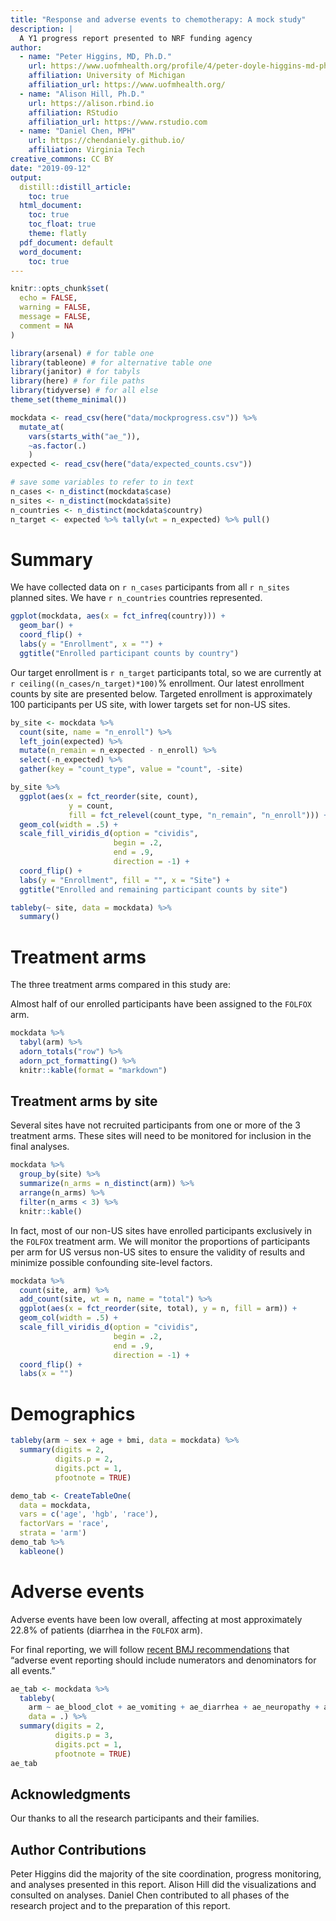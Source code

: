 ```yaml
---
title: "Response and adverse events to chemotherapy: A mock study"
description: |
  A Y1 progress report presented to NRF funding agency
author: 
  - name: "Peter Higgins, MD, Ph.D."
    url: https://www.uofmhealth.org/profile/4/peter-doyle-higgins-md-phd
    affiliation: University of Michigan
    affiliation_url: https://www.uofmhealth.org/
  - name: "Alison Hill, Ph.D."
    url: https://alison.rbind.io
    affiliation: RStudio
    affiliation_url: https://www.rstudio.com
  - name: "Daniel Chen, MPH"
    url: https://chendaniely.github.io/
    affiliation: Virginia Tech
creative_commons: CC BY
date: "2019-09-12"
output:   
  distill::distill_article:
    toc: true
  html_document:
    toc: true
    toc_float: true
    theme: flatly
  pdf_document: default
  word_document:
    toc: true
---
```


```r
knitr::opts_chunk$set(
  echo = FALSE,
  warning = FALSE,
  message = FALSE,
  comment = NA
)
```


```r
library(arsenal) # for table one
library(tableone) # for alternative table one
library(janitor) # for tabyls
library(here) # for file paths
library(tidyverse) # for all else
theme_set(theme_minimal())
```

```r
mockdata <- read_csv(here("data/mockprogress.csv")) %>% 
  mutate_at(
    vars(starts_with("ae_")),
    ~as.factor(.)
    )
expected <- read_csv(here("data/expected_counts.csv"))
```

```r
# save some variables to refer to in text
n_cases <- n_distinct(mockdata$case)
n_sites <- n_distinct(mockdata$site)
n_countries <- n_distinct(mockdata$country)
n_target <- expected %>% tally(wt = n_expected) %>% pull()
```

# Summary

We have collected data on `r n_cases` participants from all `r n_sites` planned sites. We have `r n_countries` countries represented. 

```r
ggplot(mockdata, aes(x = fct_infreq(country))) +
  geom_bar() +
  coord_flip() +
  labs(y = "Enrollment", x = "") +
  ggtitle("Enrolled participant counts by country")
```

Our target enrollment is `r n_target` participants total, so we are currently at `r ceiling((n_cases/n_target)*100)`% enrollment. Our latest enrollment counts by site are presented below. Targeted enrollment is approximately 100 participants per US site, with lower targets set for non-US sites.

```r
by_site <- mockdata %>% 
  count(site, name = "n_enroll") %>% 
  left_join(expected) %>% 
  mutate(n_remain = n_expected - n_enroll) %>% 
  select(-n_expected) %>% 
  gather(key = "count_type", value = "count", -site)
```

```r
by_site %>% 
  ggplot(aes(x = fct_reorder(site, count), 
             y = count, 
             fill = fct_relevel(count_type, "n_remain", "n_enroll"))) +
  geom_col(width = .5) +
  scale_fill_viridis_d(option = "cividis", 
                       begin = .2, 
                       end = .9,
                       direction = -1) +
  coord_flip() +
  labs(y = "Enrollment", fill = "", x = "Site") +
  ggtitle("Enrolled and remaining participant counts by site")
```

```r
tableby(~ site, data = mockdata) %>% 
  summary()
```


# Treatment arms

The three treatment arms compared in this study are:

<!--TODO: add markdown table of treatment arms here-->

Almost half of our enrolled participants have been assigned to the `FOLFOX` arm.

<!--TODO: make this print better with knitr::kable + code chunks-->

```r
mockdata %>% 
  tabyl(arm) %>% 
  adorn_totals("row") %>%
  adorn_pct_formatting() %>% 
  knitr::kable(format = "markdown")
```


## Treatment arms by site

Several sites have not recruited participants from one or more of the 3 treatment arms. These sites will need to be monitored for inclusion in the final analyses.

```r
mockdata %>% 
  group_by(site) %>% 
  summarize(n_arms = n_distinct(arm)) %>% 
  arrange(n_arms) %>% 
  filter(n_arms < 3) %>% 
  knitr::kable()
```

In fact, most of our non-US sites have enrolled participants exclusively in the `FOLFOX` treatment arm. We will monitor the proportions of participants per arm for US versus non-US sites to ensure the validity of results and minimize possible confounding site-level factors.

```r
mockdata %>% 
  count(site, arm) %>% 
  add_count(site, wt = n, name = "total") %>% 
  ggplot(aes(x = fct_reorder(site, total), y = n, fill = arm)) +
  geom_col(width = .5) +
  scale_fill_viridis_d(option = "cividis", 
                       begin = .2, 
                       end = .9,
                       direction = -1) +
  coord_flip() +
  labs(x = "")
```


# Demographics

<!--TODO: add age and bmi here-->

```r
tableby(arm ~ sex + age + bmi, data = mockdata) %>% 
  summary(digits = 2, 
          digits.p = 2, 
          digits.pct = 1, 
          pfootnote = TRUE)
```

<!--TODO: decide which table one to make!-->

```r
demo_tab <- CreateTableOne(
  data = mockdata,
  vars = c('age', 'hgb', 'race'),
  factorVars = 'race',
  strata = 'arm')
demo_tab %>% 
  kableone()
```

# Adverse events

Adverse events have been low overall, affecting at most approximately 22.8% of patients (diarrhea in the `FOLFOX` arm). 

For final reporting, we will follow [recent BMJ recommendations](https://www.bmj.com/content/355/bmj.i5078) that "adverse event reporting should include numerators and denominators for all events."

```r
ae_tab <- mockdata %>% 
  tableby(
    arm ~ ae_blood_clot + ae_vomiting + ae_diarrhea + ae_neuropathy + ae_low_wbc, 
    data = .) %>% 
  summary(digits = 2, 
          digits.p = 3, 
          digits.pct = 1, 
          pfootnote = TRUE)
ae_tab
```


## Acknowledgments {.appendix}

Our thanks to all the research participants and their families.

## Author Contributions {.appendix}

Peter Higgins did the majority of the site coordination, progress monitoring, and analyses presented in this report. Alison Hill did the visualizations and consulted on analyses. Daniel Chen contributed to all phases of the research project and to the preparation of this report.

